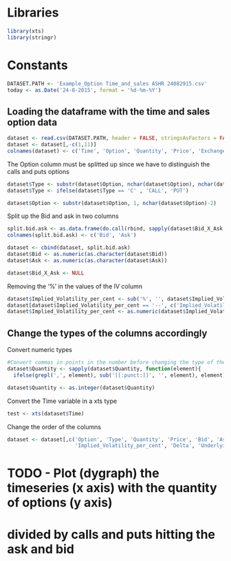 # Libraries

```r
library(xts)
library(stringr)
```

# Constants

```r
DATASET.PATH <- 'Example_Option Time_and_sales ASHR 24082915.csv'
today <- as.Date('24-8-2015', format = '%d-%m-%Y')
```

## Loading the dataframe with the time and sales option data

```r

dataset <- read.csv(DATASET.PATH, header = FALSE, stringsAsFactors = FALSE, sep = ';')
dataset <- dataset[,-c(1,11)]
colnames(dataset) <- c('Time', 'Option', 'Quantity', 'Price', 'Exchange', 'Bid_X_Ask', 'Delta', 'Implied_Volatility_per_cent', 'Underlying')
```

The Option column must be splitted up since we have to distinguish the calls and puts options

```r
dataset$Type <- substr(dataset$Option, nchar(dataset$Option), nchar(dataset$Option))
dataset$Type <- ifelse(dataset$Type == 'C' , 'CALL', 'PUT')

dataset$Option <- substr(dataset$Option, 1, nchar(dataset$Option)-2)
```

Split up the Bid and ask in two columns

```r
split.bid.ask <- as.data.frame(do.call(rbind, sapply(dataset$Bid_X_Ask, USE.NAMES = FALSE, function(bid_ask){strsplit(bid_ask, 'x')})))
colnames(split.bid.ask) <- c('Bid', 'Ask')

dataset <- cbind(dataset, split.bid.ask)
dataset$Bid <- as.numeric(as.character(dataset$Bid))
dataset$Ask <- as.numeric(as.character(dataset$Ask))

dataset$Bid_X_Ask <- NULL
```

Removing the '%' in the values of the IV column
```r
dataset$Implied_Volatility_per_cent <- sub('%', '', dataset$Implied_Volatility_per_cent)
dataset[dataset$Implied_Volatility_per_cent == '--', c('Implied_Volatility_per_cent')] <- NA
dataset$Implied_Volatility_per_cent <- as.numeric(dataset$Implied_Volatility_per_cent)
```

## Change the types of the columns accordingly

Convert numeric types

```r
#Convert commas in points in the number before changing the type of the Quantity column
dataset$Quantity <- sapply(dataset$Quantity, function(element){
  ifelse(grepl(',', element), sub('[[:punct:]]', '', element), element)})

dataset$Quantity <- as.integer(dataset$Quantity)
```

Convert the Time variable in a xts type

```r
test <- xts(dataset$Time)
```





Change the order of the columns

```r
dataset <- dataset[,c('Option', 'Type', 'Quantity', 'Price', 'Bid', 'Ask',
                      'Implied_Volatility_per_cent', 'Delta', 'Underlying', 'Exchange')]
```







# TODO - Plot (dygraph) the timeseries (x axis) with the quantity of options (y axis)
#        divided by calls and puts hitting the ask and bid

